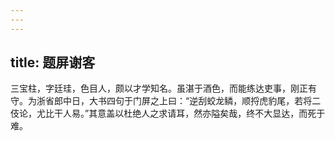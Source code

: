 ```yaml
---
---
---
```

title: 题屏谢客
---




三宝柱，字廷珪，色目人，颇以才学知名。虽湛于酒色，而能练达吏事，刚正有守。为浙省郎中日，大书四句于门屏之上曰：“逆刮蛟龙鳞，顺捋虎豹尾，若将二伎论，尤比干人易。”其意盖以杜绝人之求请耳，然亦隘矣哉，终不大显达，而死于难。
